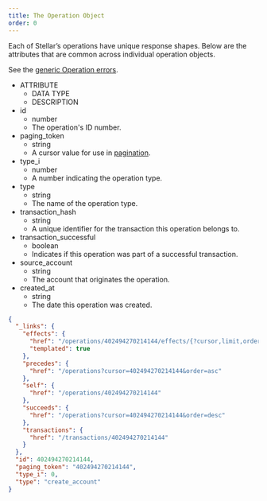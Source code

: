 ```yaml
---
title: The Operation Object
order: 0
---
```



Each of Stellar’s operations have unique response shapes. Below are the attributes that are common across individual operation objects.

See the [generic Operation errors](../../../errors/result-codes/operations.mdx).

<AttributeTable>


- ATTRIBUTE
  - DATA TYPE
  - DESCRIPTION
- id
  - number
  - The operation's ID number.
- paging_token
  - string
  - A cursor value for use in [pagination](../../../introduction/pagination/index.mdx).
- type_i
  - number
  - A number indicating the operation type.
- type
  - string
  - The name of the operation type.
- transaction_hash
  - string
  - A unique identifier for the transaction this operation belongs to.
- transaction_successful
  - boolean
  - Indicates if this operation was part of a successful transaction.
- source_account
  - string
  - The account that originates the operation.
- created_at
  - string
  - The date this operation was created.

</AttributeTable>


<ExampleResponse>


```json
{
  "_links": {
    "effects": {
      "href": "/operations/402494270214144/effects/{?cursor,limit,order}",
      "templated": true
    },
    "precedes": {
      "href": "/operations?cursor=402494270214144&order=asc"
    },
    "self": {
      "href": "/operations/402494270214144"
    },
    "succeeds": {
      "href": "/operations?cursor=402494270214144&order=desc"
    },
    "transactions": {
      "href": "/transactions/402494270214144"
    }
  },
  "id": 402494270214144,
  "paging_token": "402494270214144",
  "type_i": 0,
  "type": "create_account"
}
```

</ExampleResponse>

